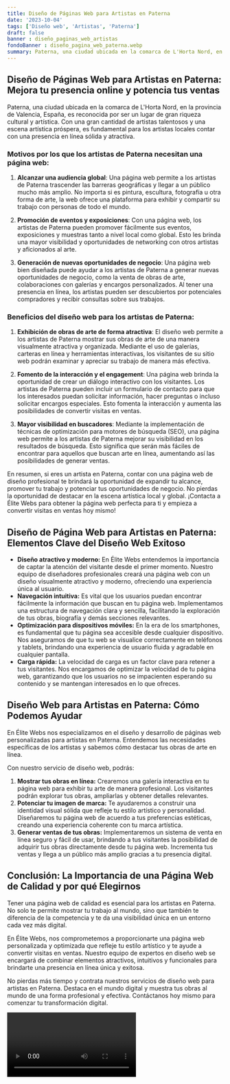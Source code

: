 ```yaml
---
title: Diseño de Páginas Web para Artistas en Paterna
date: '2023-10-04'
tags: ['Diseño web', 'Artistas', 'Paterna']
draft: false
banner : diseño_paginas_web_artistas
fondoBanner : diseño_pagina_web_paterna.webp
summary: Paterna, una ciudad ubicada en la comarca de L'Horta Nord, en la provincia de Valencia, España, es reconocida por ser un lugar de gran riqueza cultural y artística. Con una gran cantidad de artistas talentosos y una escena artística próspera, es fundamental para los artistas locales contar con una presencia en línea sólida y atractiva.
---
```


## Diseño de Páginas Web para Artistas en Paterna: Mejora tu presencia online y potencia tus ventas

Paterna, una ciudad ubicada en la comarca de L'Horta Nord, en la provincia de Valencia, España, es reconocida por ser un lugar de gran riqueza cultural y artística. Con una gran cantidad de artistas talentosos y una escena artística próspera, es fundamental para los artistas locales contar con una presencia en línea sólida y atractiva.

### Motivos por los que los artistas de Paterna necesitan una página web:

1. **Alcanzar una audiencia global**: Una página web permite a los artistas de Paterna trascender las barreras geográficas y llegar a un público mucho más amplio. No importa si es pintura, escultura, fotografía u otra forma de arte, la web ofrece una plataforma para exhibir y compartir su trabajo con personas de todo el mundo.

2. **Promoción de eventos y exposiciones**: Con una página web, los artistas de Paterna pueden promover fácilmente sus eventos, exposiciones y muestras tanto a nivel local como global. Esto les brinda una mayor visibilidad y oportunidades de networking con otros artistas y aficionados al arte.

3. **Generación de nuevas oportunidades de negocio**: Una página web bien diseñada puede ayudar a los artistas de Paterna a generar nuevas oportunidades de negocio, como la venta de obras de arte, colaboraciones con galerías y encargos personalizados. Al tener una presencia en línea, los artistas pueden ser descubiertos por potenciales compradores y recibir consultas sobre sus trabajos.

### Beneficios del diseño web para los artistas de Paterna:

1. **Exhibición de obras de arte de forma atractiva**: El diseño web permite a los artistas de Paterna mostrar sus obras de arte de una manera visualmente atractiva y organizada. Mediante el uso de galerías, carteras en línea y herramientas interactivas, los visitantes de su sitio web podrán examinar y apreciar su trabajo de manera más efectiva.

2. **Fomento de la interacción y el engagement**: Una página web brinda la oportunidad de crear un diálogo interactivo con los visitantes. Los artistas de Paterna pueden incluir un formulario de contacto para que los interesados puedan solicitar información, hacer preguntas o incluso solicitar encargos especiales. Esto fomenta la interacción y aumenta las posibilidades de convertir visitas en ventas.

3. **Mayor visibilidad en buscadores**: Mediante la implementación de técnicas de optimización para motores de búsqueda (SEO), una página web permite a los artistas de Paterna mejorar su visibilidad en los resultados de búsqueda. Esto significa que serán más fáciles de encontrar para aquellos que buscan arte en línea, aumentando así las posibilidades de generar ventas.

En resumen, si eres un artista en Paterna, contar con una página web de diseño profesional te brindará la oportunidad de expandir tu alcance, promover tu trabajo y potenciar tus oportunidades de negocio. No pierdas la oportunidad de destacar en la escena artística local y global. ¡Contacta a Élite Webs para obtener la página web perfecta para ti y empieza a convertir visitas en ventas hoy mismo!

<GifSeo />

<Cta />

## Diseño de Página Web para Artistas en Paterna: Elementos Clave del Diseño Web Exitoso

- **Diseño atractivo y moderno:** En Élite Webs entendemos la importancia de captar la atención del visitante desde el primer momento. Nuestro equipo de diseñadores profesionales creará una página web con un diseño visualmente atractivo y moderno, ofreciendo una experiencia única al usuario.
- **Navegación intuitiva:** Es vital que los usuarios puedan encontrar fácilmente la información que buscan en tu página web. Implementamos una estructura de navegación clara y sencilla, facilitando la exploración de tus obras, biografía y demás secciones relevantes.
- **Optimización para dispositivos móviles:** En la era de los smartphones, es fundamental que tu página sea accesible desde cualquier dispositivo. Nos aseguramos de que tu web se visualice correctamente en teléfonos y tablets, brindando una experiencia de usuario fluida y agradable en cualquier pantalla.
- **Carga rápida:** La velocidad de carga es un factor clave para retener a tus visitantes. Nos encargamos de optimizar la velocidad de tu página web, garantizando que los usuarios no se impacienten esperando su contenido y se mantengan interesados en lo que ofreces.

## Diseño Web para Artistas en Paterna: Cómo Podemos Ayudar

En Élite Webs nos especializamos en el diseño y desarrollo de páginas web personalizadas para artistas en Paterna. Entendemos las necesidades específicas de los artistas y sabemos cómo destacar tus obras de arte en línea.

Con nuestro servicio de diseño web, podrás:

1. **Mostrar tus obras en línea:** Crearemos una galería interactiva en tu página web para exhibir tu arte de manera profesional. Los visitantes podrán explorar tus obras, ampliarlas y obtener detalles relevantes.
2. **Potenciar tu imagen de marca:** Te ayudaremos a construir una identidad visual sólida que refleje tu estilo artístico y personalidad. Diseñaremos tu página web de acuerdo a tus preferencias estéticas, creando una experiencia coherente con tu marca artística.
3. **Generar ventas de tus obras:** Implementaremos un sistema de venta en línea seguro y fácil de usar, brindando a tus visitantes la posibilidad de adquirir tus obras directamente desde tu página web. Incrementa tus ventas y llega a un público más amplio gracias a tu presencia digital.

## Conclusión: La Importancia de una Página Web de Calidad y por qué Elegirnos

Tener una página web de calidad es esencial para los artistas en Paterna. No solo te permite mostrar tu trabajo al mundo, sino que también te diferencia de la competencia y te da una visibilidad única en un entorno cada vez más digital.

En Élite Webs, nos comprometemos a proporcionarte una página web personalizada y optimizada que refleje tu estilo artístico y te ayude a convertir visitas en ventas. Nuestro equipo de expertos en diseño web se encargará de combinar elementos atractivos, intuitivos y  funcionales para brindarte una presencia en línea única y exitosa.

No pierdas más tiempo y contrata nuestros servicios de diseño web para artistas en Paterna. Destaca en el mundo digital y muestra tus obras al mundo de una forma profesional y efectiva. Contáctanos hoy mismo para comenzar tu transformación digital.

<Video />

<CtaBot job='Artistas' city='Paterna'/>

<Gmaps query='Paterna+españa+maps' />